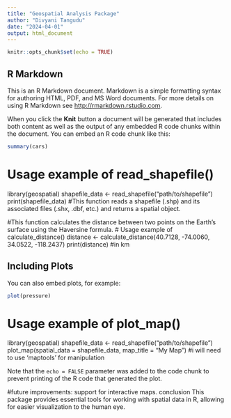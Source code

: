 ---
title: "Geospatial Analysis Package"
author: "Divyani Tangudu"
date: "2024-04-01"
output: html_document
---

```{r setup, include=FALSE}
knitr::opts_chunk$set(echo = TRUE)
```

## R Markdown

This is an R Markdown document. Markdown is a simple formatting syntax for authoring HTML, PDF, and MS Word documents. For more details on using R Markdown see <http://rmarkdown.rstudio.com>.

When you click the **Knit** button a document will be generated that includes both content as well as the output of any embedded R code chunks within the document. You can embed an R code chunk like this:

```{r cars}
summary(cars)
```
# Usage example of read_shapefile()
library(geospatial)
shapefile_data <- read_shapefile("path/to/shapefile")
print(shapefile_data)
#This function reads a shapefile (.shp) and its associated files (.shx, .dbf, etc.) and returns a spatial object.

#This function calculates the distance between two points on the Earth's surface using the Haversine formula.
# Usage example of calculate_distance()
distance <- calculate_distance(40.7128, -74.0060, 34.0522, -118.2437)
print(distance)
#in km

## Including Plots

You can also embed plots, for example:

```{r pressure, echo=FALSE}
plot(pressure)
```

# Usage example of plot_map()
library(geospatial)
shapefile_data <- read_shapefile("path/to/shapefile")
plot_map(spatial_data = shapefile_data, map_title = "My Map")
#i will need to use 'maptools' for manipulation

Note that the `echo = FALSE` parameter was added to the code chunk to prevent printing of the R code that generated the plot.

#future improvements:
support for interactive maps.
conclusion
This package provides essential tools for working with spatial data in R, allowing for easier visualization to the human eye.
